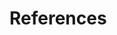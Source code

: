 # References {-}

<!-- This line tells Pandoc to put the references here -->
<div id="refs"></div>

<!-- These lines tell the templates that we are about to start the appendices.
They should appear before the start of your first appendix.
`r if(knitr:::is_latex_output()) '\\appendix'`
`r if(!knitr:::is_latex_output()) '# (APPENDIX) Appendix {-}'`-->

